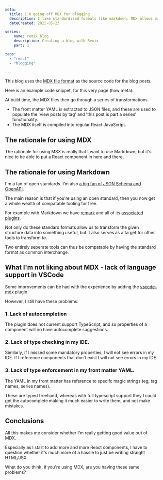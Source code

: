 ```yaml
---
meta:
  title: I'm going off MDX for blogging
  description: I like standardised formats like markdown. MDX allows markdown, plus sprinkle in some React. However, I'm considering that maybe I'd be better off just using React.
  dateCreated: 2025-05-23

series: 
    name: remix_blog
    description: Creating a blog with Remix
    part: 1

tags: 
  - "react"
  - "blogging"

---
```


This blog uses the [MDX file format](https://mdxjs.com/) as the source code for the blog posts. 

Here is an example code snippet, for this very page (how meta): 

<GithubPermalinkRsc permalink="https://github.com/dwjohnston/blacksheepcode/blob/717fbc386c2e2c505b6b8aaa804bad4fa1bb5916/src/routes/posts/im_going_off_mdx_for_blogging.mdx#L1-L32">

At build time, the MDX files then go through a series of transformations. 

- The front matter YAML is extracted to JSON files, and these are used to populate the 'view posts by tag' and 'this post is part a series' functionality. 
- The MDX itself is compiled into regular React JavaScript. 

## The rationale for using MDX

The rationale for using MSX is really that I want to use Markdown, but it's nice to be able to put a React component in here and there. 

## The rationale for using Markdown 

I'm a fan of open standards. I'm also [a big fan of JSON Schema and OpenAPI](/posts?tag=openapi).

The main reason is that if you're using an open standard, then you now get a whole wealth of compatable tooling for free. 

For example with Markdown we have [remark](https://github.com/remarkjs/remark) and all of its [associated plugins](https://github.com/remarkjs/remark/blob/main/doc/plugins.md#list-of-plugins). 

Not only do these standard formats allow us to transform the given structure data into something useful, but it also serves as a target for other tools to transform _to_. 

Two entirely seperate tools can thus be compatable by having the standard format as common interchange. 

## What I'm not liking about MDX - lack of language support in VSCode

Some improvements can be had with the experience by adding the [vscode-mdx](https://marketplace.visualstudio.com/items?itemName=unifiedjs.vscode-mdx) plugin.

However, I still have these problems:

### 1. Lack of autocompletion

The plugin does not current support TypeScript, and so properties of a component will no have autocomplete suggestions.

### 2. Lack of type checking in my IDE.

Similarly, if I missed some mandatory properties, I will not see errors in my IDE. If I reference components that don't exist I will not see errors in my IDE. 

### 3. Lack of type enforcement in my front matter YAML. 

The YAML in my front matter has reference to specifc magic strings (eg, tag names, series names). 

These are typed freehand, whereas with full typescript support they I could get the autocomplete making it much easier to write them, and not make mistakes.

## Conclusions 

All this makes me consider whether I'm really getting good value out of MDX. 

Especially as I start to add more and more React components, I have to question whether it's much more of a hassle to just be writing straight HTML/JSX.

What do you think, if you're using MDX, are you having these same problems? 



